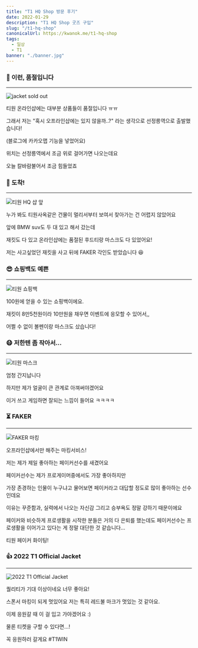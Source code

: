 ```yaml
---
title: "T1 HQ Shop 방문 후기"
date: 2022-01-29
description: "T1 HQ Shop 굿즈 구입"
slug: "/t1-hq-shop"
canonicalUrl: https://kwanok.me/t1-hq-shop
tags:
  - 일상
  - T1
banner: "./banner.jpg"
---
```



### 🥲 이런, 품절입니다
***
![jacket sold out](./1.png)

티원 온라인샵에는 대부분 상품들이 품절입니다 ㅠㅠ

그래서 저는 "혹시 오프라인샵에는 있지 않을까..?" 라는 생각으로 선정릉역으로 출발했습니다!

(블로그에 카카오맵 기능을 넣었어요)

<Kakaomap/>

위치는 선정릉역에서 조금 위로 걸어가면 나오는데요

오늘 칼바람불어서 조금 힘들었죠

### 🚩 도착!
***
![티원 HQ 샵 앞](./2.jpg)

누가 봐도 티원사옥같은 건물이 멀리서부터 보여서 찾아가는 건 어렵지 않았어요

앞에 BMW suv도 두 대 있고 해서 갔는데

재킷도 다 있고 온라인샵에는 품절된 후드티랑 마스크도 다 있었어요!

저는 사고싶었던 재킷을 사고 뒤에 FAKER 각인도 받았습니다 😆

### 😎 쇼핑백도 예쁜
***
![티원 쇼핑백](./3.jpg)

100원에 얻을 수 있는 쇼핑백이에요.

재킷이 8만5천원이라 10만원을 채우면 이벤트에 응모할 수 있어서,,

어쩔 수 없이 볼펜이랑 마스크도 샀습니다!

### 😷 저한텐 좀 작아서...
***
![티원 마스크](./4.jpg)

엄청 간지납니다

하지만 제가 얼굴이 큰 관계로 아껴써야겠어요

이거 쓰고 게임하면 잘되는 느낌이 들어요 ㅋㅋㅋㅋ

### ⏳ FAKER
***
![FAKER 마킹](./5.jpg)

오프라인샵에서만 해주는 마킹서비스!

저는 제가 제일 좋아하는 페이커선수를 새겼어요

페이커선수는 제가 프로게이머중에서도 가장 좋아하지만

가장 존경하는 인물이 누구냐고 물어보면 페이커라고 대답할 정도로 많이 좋아하는 선수인데요

이유는 꾸준함과, 실력에서 나오는 자신감 그리고 승부욕도 정말 강하기 때문이에요

페이커와 비슷하게 프로생활을 시작한 분들은 거의 다 은퇴를 했는데도 페이커선수는 프로생활을 이어가고 있다는 게 정말 대단한 것 같습니다...

티원 페이커 화이팅!

### 👍 2022 T1 Official Jacket
***
![2022 T1 Official Jacket](./6.jpg)

퀄리티가 기대 이상이네요 너무 좋아요!

스폰서 마킹이 되게 멋있어요 저는 특히 레드불 마크가 멋있는 것 같아요.

이제 응원갈 때 이 걸 입고 가야겠어요 :)

물론 티켓을 구할 수 있다면...!

꼭 응원하러 갈게요 \#T1WIN
